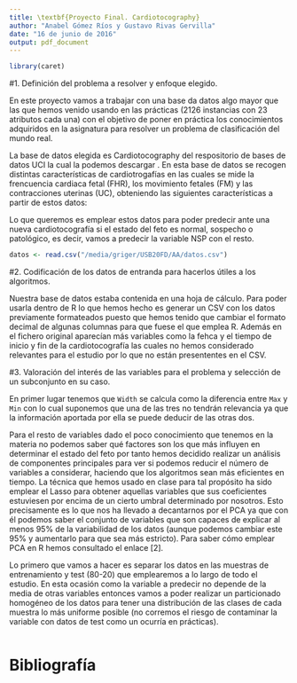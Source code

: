 ```yaml
---
title: \textbf{Proyecto Final. Cardiotocography}
author: "Anabel Gómez Ríos y Gustavo Rivas Gervilla"
date: "16 de junio de 2016"
output: pdf_document
---
```


```r
library(caret)
```


#1. Definición del problema a resolver y enfoque elegido.

En este proyecto vamos a trabajar con una base da datos algo mayor que las que hemos venido usando en las prácticas (2126 instancias con 23 atributos cada una) con el objetivo de poner en práctica los conocimientos adquiridos en la asignatura para resolver un problema de clasificación del mundo real.
  
La base de datos elegida es Cardiotocography del respositorio de bases de datos UCI la cual la podemos descargar \href{https://archive.ics.uci.edu/ml/datasets/Cardiotocography#}{\textbf{aquí}}. En esta base de datos se recogen distintas características de cardiotrogafías en las cuales se mide la frencuencia cardiaca fetal (FHR), los movimiento fetales (FM) y las contracciones uterinas (UC), obteniendo las siguientes características a partir de estos datos:

\begin{enumerate}
\item LB: punto de referencia del FHR en pulsaciones por minuto.
\item AC: aceleraciones del pulso por segundo.
\item FM: movimientos fetales por segundo.
\item UC: contracciones uterinas por segundo.
\item DL: deceleraciones suaves por segundo.
\item DS: deceleraciones fuertes por segundo.
\item DP: deceleraciones prolongadas por segundo.
\item ASTV: porcentaje de tiempo con variaciones anormales cortas del pulso.
\item MSTV: media de las variaciones anormales cortas del pulso.
\item ALTV: porcentaje de tiempo con variaciones anormales largas del pulso.
\item MLTV: media de las variaciones anormales largas del pulso.
\item Width: amplitud del histograma FHR.
\item Min: mínimo del histograma FHR.
\item Max: máximo del hisotograma FHR.
\item Nmax: número de picos en el histograma.
\item Nzeros: número de ceros en el histograma.
\item Mode: moda del histograma.
\item Mean: media del histograma.
\item Median: mediana del histograma.
\item Variance: varianza del histograma.
\item Tendency: tendencia del histograma.
\item CLASS: código del tipo de patrón del histograma FHR [1-10].
\item NSP: código del estado fetal. [1: Normal, 2: Sospechoso y 3: Patológico]
\end{enumerate}

Lo que queremos es emplear estos datos para poder predecir ante una nueva cardiotocografía si el estado del feto es normal, sospecho o patológico, es decir, vamos a predecir la variable NSP con el resto.

```r
datos <- read.csv("/media/griger/USB20FD/AA/datos.csv")
```
#2. Codificación de los datos de entranda para hacerlos útiles a los algoritmos.

Nuestra base de datos estaba contenida en una hoja de cálculo. Para poder usarla dentro de R lo que hemos hecho es generar un CSV con los datos previamente formateados puesto que hemos tenido que cambiar el formato decimal de algunas columnas para que fuese el que emplea R. Además en el fichero original aparecían más variables como la fehca y el tiempo de inicio y fin de la cardiotocografía las cuales no hemos considerado relevantes para el estudio por lo que no están presententes en el CSV.

#3. Valoración del interés de las variables para el problema y selección de un subconjunto en su caso.

En primer lugar tenemos que `Width` se calcula como la diferencia entre `Max` y `Min` con lo cual suponemos que una de las tres no tendrán relevancia ya que la información aportada por ella se puede deducir de las otras dos.

Para el resto de variables dado el poco conocimiento que tenemos en la materia no podemos saber qué factores son los que más influyen en determinar el estado del feto por tanto hemos decidido realizar un análisis de componentes principales para ver si podemos reducir el número de variables a considerar, haciendo que los algoritmos sean más eficientes en tiempo. La técnica que hemos usado en clase para tal propósito ha sido emplear el Lasso para obtener aquellas variables que sus coeficientes estuviesen por encima de un cierto umbral determinado por nosotros. Esto precisamente es lo que nos ha llevado a decantarnos por el PCA ya que con él podemos saber el conjunto de variables que son capaces de explicar al menos 95% de la variabilidad de los datos (aunque podemos cambiar este 95% y aumentarlo para que sea más estricto). Para saber cómo emplear PCA en R hemos consultado el enlace [2].

Lo primero que vamos a hacer es separar los datos en las muestras de entrenamiento y test (80-20) que emplearemos a lo largo de todo el estudio. En esta ocasión como la variable a predecir no depende de la media de otras variables entonces vamos a poder realizar un particionado homogéneo de los datos para tener una distribución de las clases de cada muestra lo más uniforme posible (no corremos el riesgo de contaminar la variable con datos de test como un ocurría en prácticas).

```r

```


# Bibliografía

\begin{enumerate}
\item La base de datos: \url{https://archive.ics.uci.edu/ml/datasets/Cardiotocography#}
\item PCA con R: \url{http://www.r-bloggers.com/computing-and-visualizing-pca-in-r/}
\end{enumerate}